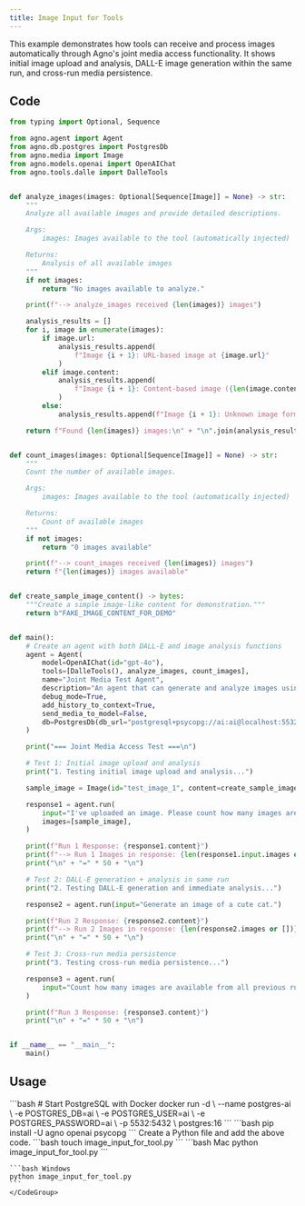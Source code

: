 ```yaml
---
title: Image Input for Tools
---
```


This example demonstrates how tools can receive and process images automatically through Agno's joint media access functionality. It shows initial image upload and analysis, DALL-E image generation within the same run, and cross-run media persistence.

## Code

```python cookbook/agents/multimodal/image_input_for_tool.py
from typing import Optional, Sequence

from agno.agent import Agent
from agno.db.postgres import PostgresDb
from agno.media import Image
from agno.models.openai import OpenAIChat
from agno.tools.dalle import DalleTools


def analyze_images(images: Optional[Sequence[Image]] = None) -> str:
    """
    Analyze all available images and provide detailed descriptions.

    Args:
        images: Images available to the tool (automatically injected)

    Returns:
        Analysis of all available images
    """
    if not images:
        return "No images available to analyze."

    print(f"--> analyze_images received {len(images)} images")

    analysis_results = []
    for i, image in enumerate(images):
        if image.url:
            analysis_results.append(
                f"Image {i + 1}: URL-based image at {image.url}"
            )
        elif image.content:
            analysis_results.append(
                f"Image {i + 1}: Content-based image ({len(image.content)} bytes)"
            )
        else:
            analysis_results.append(f"Image {i + 1}: Unknown image format")

    return f"Found {len(images)} images:\n" + "\n".join(analysis_results)


def count_images(images: Optional[Sequence[Image]] = None) -> str:
    """
    Count the number of available images.

    Args:
        images: Images available to the tool (automatically injected)

    Returns:
        Count of available images
    """
    if not images:
        return "0 images available"

    print(f"--> count_images received {len(images)} images")
    return f"{len(images)} images available"


def create_sample_image_content() -> bytes:
    """Create a simple image-like content for demonstration."""
    return b"FAKE_IMAGE_CONTENT_FOR_DEMO"


def main():
    # Create an agent with both DALL-E and image analysis functions
    agent = Agent(
        model=OpenAIChat(id="gpt-4o"),
        tools=[DalleTools(), analyze_images, count_images],
        name="Joint Media Test Agent",
        description="An agent that can generate and analyze images using joint media access.",
        debug_mode=True,
        add_history_to_context=True,
        send_media_to_model=False,
        db=PostgresDb(db_url="postgresql+psycopg://ai:ai@localhost:5532/ai"),
    )

    print("=== Joint Media Access Test ===\n")

    # Test 1: Initial image upload and analysis
    print("1. Testing initial image upload and analysis...")

    sample_image = Image(id="test_image_1", content=create_sample_image_content())

    response1 = agent.run(
        input="I've uploaded an image. Please count how many images are available and analyze them.",
        images=[sample_image],
    )

    print(f"Run 1 Response: {response1.content}")
    print(f"--> Run 1 Images in response: {len(response1.input.images or [])}")
    print("\n" + "=" * 50 + "\n")

    # Test 2: DALL-E generation + analysis in same run
    print("2. Testing DALL-E generation and immediate analysis...")

    response2 = agent.run(input="Generate an image of a cute cat.")

    print(f"Run 2 Response: {response2.content}")
    print(f"--> Run 2 Images in response: {len(response2.images or [])}")
    print("\n" + "=" * 50 + "\n")

    # Test 3: Cross-run media persistence
    print("3. Testing cross-run media persistence...")

    response3 = agent.run(
        input="Count how many images are available from all previous runs and analyze them."
    )

    print(f"Run 3 Response: {response3.content}")
    print("\n" + "=" * 50 + "\n")


if __name__ == "__main__":
    main()
```

## Usage

<Steps>
  <Snippet file="create-venv-step.mdx" />

  <Snippet file="export-openai-api.mdx" />

  <Step title="Set up PostgreSQL">
    ```bash
    # Start PostgreSQL with Docker
    docker run -d \
      --name postgres-ai \
      -e POSTGRES_DB=ai \
      -e POSTGRES_USER=ai \
      -e POSTGRES_PASSWORD=ai \
      -p 5532:5432 \
      postgres:16
    ```
  </Step>

  <Step title="Install libraries">
    ```bash
    pip install -U agno openai psycopg
    ```
  </Step>


  <Step title="Create a Python file">
    Create a Python file and add the above code.
    ```bash
    touch image_input_for_tool.py
    ```
  </Step>

  <Step title="Run Agent">
    <CodeGroup>
    ```bash Mac
    python image_input_for_tool.py
    ```
    
    ```bash Windows
    python image_input_for_tool.py
    ```
    </CodeGroup>
  </Step>

  <Snippet file="find-all-cookbooks.mdx" />
</Steps>